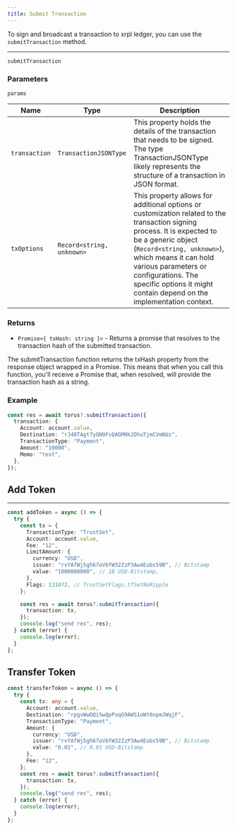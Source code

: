 ```yaml
---
title: Submit Transaction
---
```


To sign and broadcast a transaction to xrpl ledger, you can use the `submitTransaction` method.

---

`submitTransaction`

### Parameters

`params`

| Name          | Type                      | Description                                                                                                                                                                                                                                                                                                           |
| ------------- | ------------------------- | --------------------------------------------------------------------------------------------------------------------------------------------------------------------------------------------------------------------------------------------------------------------------------------------------------------------- |
| `transaction` | `TransactionJSONType`     | This property holds the details of the transaction that needs to be signed. The type TransactionJSONType likely represents the structure of a transaction in JSON format.                                                                                                                                             |
| `txOptions`   | `Record<string, unknown>` | This property allows for additional options or customization related to the transaction signing process. It is expected to be a generic object (`Record<string, unknown>`), which means it can hold various parameters or configurations. The specific options it might contain depend on the implementation context. |

### Returns

- `Promise<{ txHash: string }>` - Returns a promise that resolves to the transaction hash of the submitted transaction.

The submitTransaction function returns the txHash property from the response object wrapped in a Promise. This means that when you call this function, you'll receive a Promise that, when resolved, will provide the transaction hash as a string.

### Example

```typescript
const res = await torus?.submitTransaction({
  transaction: {
    Account: account.value,
    Destination: "rJ48TAgt7yQN9FsQAGMNk2DhuTjmCVmNUz",
    TransactionType: "Payment",
    Amount: "10000",
    Memo: "test",
  },
});
```

## Add Token

---

```typescript
const addToken = async () => {
  try {
    const tx = {
      TransactionType: "TrustSet",
      Account: account.value,
      Fee: "12",
      LimitAmount: {
        currency: "USD",
        issuer: "rvYAfWj5gh67oV6fW32ZzP3Aw4Eubs59B", // Bitstamp
        value: "1000000000", // 1B USD-Bitstamp,
      },
      Flags: 131072, // TrustSetFlags.tfSetNoRipple
    };

    const res = await torus?.submitTransaction({
      transaction: tx,
    });
    console.log("send res", res);
  } catch (error) {
    console.log(error);
  }
};
```

## Transfer Token

```typescript
const transferToken = async () => {
  try {
    const tx: any = {
      Account: account.value,
      Destination: "rpgvWwDQi5wQpPoqG9AWS1oWt6npmJWqjF",
      TransactionType: "Payment",
      Amount: {
        currency: "USD",
        issuer: "rvYAfWj5gh67oV6fW32ZzP3Aw4Eubs59B", // Bitstamp
        value: "0.01", // 0.01 USD-Bitstamp
      },
      Fee: "12",
    };
    const res = await torus?.submitTransaction({
      transaction: tx,
    });
    console.log("send res", res);
  } catch (error) {
    console.log(error);
  }
};
```
